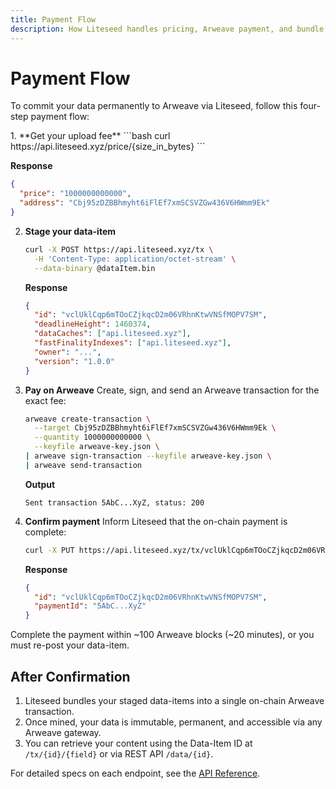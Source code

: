 ```yaml
---
title: Payment Flow
description: How Liteseed handles pricing, Arweave payment, and bundle confirmation
---
```


# Payment Flow


To commit your data permanently to Arweave via Liteseed, follow this four-step payment flow:

<Steps>
1. **Get your upload fee**  
   ```bash
   curl https://api.liteseed.xyz/price/{size_in_bytes}
   ```

**Response**

```json
{ 
  "price": "1000000000000", 
  "address": "Cbj95zDZBBhmyht6iFlEf7xmSCSVZGw436V6HWmm9Ek" 
}
```

2. **Stage your data-item**

   ```bash
   curl -X POST https://api.liteseed.xyz/tx \
     -H 'Content-Type: application/octet-stream' \
     --data-binary @dataItem.bin
   ```

   **Response**

   ```json
   {
     "id": "vclUklCqp6mTOoCZjkqcD2m06VRhnKtwVNSfMOPV7SM",
     "deadlineHeight": 1460374,
     "dataCaches": ["api.liteseed.xyz"],
     "fastFinalityIndexes": ["api.liteseed.xyz"],
     "owner": "...",
     "version": "1.0.0"
   }
   ```

3. **Pay on Arweave**
   Create, sign, and send an Arweave transaction for the exact fee:

   ```bash
   arweave create-transaction \
     --target Cbj95zDZBBhmyht6iFlEf7xmSCSVZGw436V6HWmm9Ek \
     --quantity 1000000000000 \
     --keyfile arweave-key.json \
   | arweave sign-transaction --keyfile arweave-key.json \
   | arweave send-transaction
   ```

   **Output**

   ```
   Sent transaction 5AbC...XyZ, status: 200
   ```

4. **Confirm payment**
   Inform Liteseed that the on-chain payment is complete:

   ```bash
   curl -X PUT https://api.liteseed.xyz/tx/vclUklCqp6mTOoCZjkqcD2m06VRhnKtwVNSfMOPV7SM/5AbC...XyZ
   ```

   **Response**

   ```json
   {
     "id": "vclUklCqp6mTOoCZjkqcD2m06VRhnKtwVNSfMOPV7SM",
     "paymentId": "5AbC...XyZ"
   }
   ```

</Steps>

<Aside type="caution" title="Payment Window">
  Complete the payment within ~100 Arweave blocks (~20 minutes), or you must re-post your data-item.
</Aside>

## After Confirmation

1. Liteseed bundles your staged data-items into a single on-chain Arweave transaction.
2. Once mined, your data is immutable, permanent, and accessible via any Arweave gateway.
3. You can retrieve your content using the Data-Item ID at `/tx/{id}/{field}` or via REST API `/data/{id}`.

For detailed specs on each endpoint, see the [API Reference](/api/).
